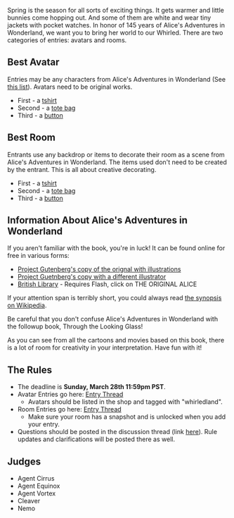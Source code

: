 {{obsolete event}}
Spring is the season for all sorts of exciting things.  It gets warmer and little bunnies come hopping out.  And some of them are white and wear tiny jackets with pocket watches.  In honor of 145 years of Alice's Adventures in Wonderland, we want you to bring her world to our Whirled.  There are two categories of entries: avatars and rooms.

== Best Avatar ==

Entries may be any characters from Alice's Adventures in Wonderland (See [http://en.wikipedia.org/wiki/Alice%27s_Adventures_in_Wonderland#Characters this list]).  Avatars need to be original works.

* First - a [http://www.zazzle.com/ooowhirled/tshirts tshirt]
* Second - a [http://www.zazzle.com/ooowhirled/bags tote bag]
* Third  - a [http://www.zazzle.com/ooowhirled/buttons button]

== Best Room ==

Entrants use any backdrop or items to decorate their room as a scene from Alice's Adventures in Wonderland. The items used don't need to be created by the entrant. This is all about creative decorating.

* First - a [http://www.zazzle.com/ooowhirled/tshirts tshirt]
* Second - a [http://www.zazzle.com/ooowhirled/bags tote bag]
* Third  - a [http://www.zazzle.com/ooowhirled/buttons button]

== Information About Alice's Adventures in Wonderland ==

If you aren't familiar with the book, you're in luck!  It can be found online for free in various forms:

* [http://www.gutenberg.org/files/19002/19002-h/19002-h.htm Project Gutenberg's copy of the orignal with illustrations]
* [http://www.gutenberg.org/files/19033/19033-h/19033-h.htm Project Guetnberg's copy with a different illustrator]
* [http://www.bl.uk/onlinegallery/ttp/ttpbooks.html British Library] - Requires Flash, click on THE ORIGINAL ALICE

If your attention span is terribly short, you could always read [http://en.wikipedia.org/wiki/Alice%27s_Adventures_in_Wonderland the synopsis on Wikipedia].

Be careful that you don't confuse Alice's Adventures in Wonderland with the followup book, Through the Looking Glass!

As you can see from all the cartoons and movies based on this book, there is a lot of room for creativity in your interpretation.  Have fun with it!

== The Rules ==

* The deadline is '''Sunday, March 28th 11:59pm PST'''.
* Avatar Entries go here: [http://www.whirled.com/#groups-f_642 Entry Thread]
** Avatars should be listed in the shop and tagged with "whirledland".
* Room Entries go here: [http://www.whirled.com/#groups-t_50735 Entry Thread]
** Make sure your room has a snapshot and is unlocked when you add your entry.
* Questions should be posted in the discussion thread (link [http://www.whirled.com/#groups-t_50733 here]).  Rule updates and clarifications will be posted there as well.

== Judges ==

* Agent Cirrus
* Agent Equinox
* Agent Vortex
* Cleaver
* Nemo